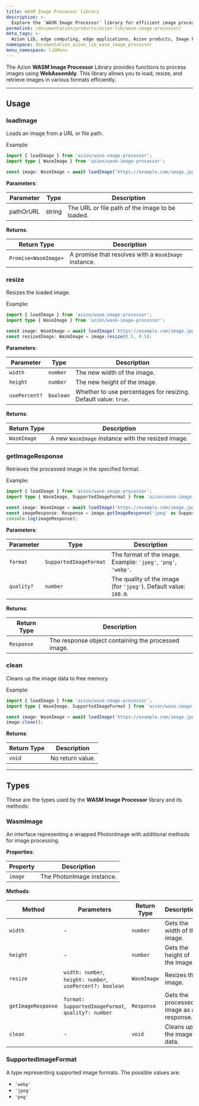 ```yaml
---
title: WASM Image Processor library
description: >-
  Explore the `WASM Image Processor` library for efficient image processing using WebAssembly.
permalink: /documentation/products/azion-lib/wasm-image-processor/
meta_tags: >-
  Azion Lib, edge computing, edge applications, Azion products, Image Processor, WebAssembly
namespace: documentation_azion_lib_wasm_image_processor
menu_namespace: libMenu
---
```



The Azion **WASM Image Processor** Library provides functions to process images using **WebAssembly**. This library allows you to load, resize, and retrieve images in various formats efficiently.

<LinkButton link="/en/documentation/products/azion-lib/overview/" label="Go to Azion Libraries Overview" severity="secondary" target="_blank" />

---

## Usage

### loadImage

Loads an image from a URL or file path.

Example:

```typescript
import { loadImage } from 'azion/wasm-image-processor';
import type { WasmImage } from 'azion/wasm-image-processor';

const image: WasmImage = await loadImage('https://example.com/image.jpg');
```

**Parameters**:

| Parameter | Type | Description |
| --- | --- | --- |
| pathOrURL | string | The URL or file path of the image to be loaded. |

**Returns**:

| Return Type | Description |
|-------------|-------------|
| `Promise<WasmImage>` | A promise that resolves with a `WasmImage` instance. |

### resize

Resizes the loaded image.

Example:

```typescript
import { loadImage } from 'azion/wasm-image-processor';
import type { WasmImage } from 'azion/wasm-image-processor';

const image: WasmImage = await loadImage('https://example.com/image.jpg');
const resizedImage: WasmImage = image.resize(0.5, 0.5);
```

**Parameters**:

| Parameter | Type | Description |
| --- | --- | --- |
| `width` | `number` | The new width of the image. |
| `height` | `number` | The new height of the image. |
| `usePercent?` | `boolean` | Whether to use percentages for resizing. Default value: `true`. |

**Returns**:

| Return Type | Description |
|-------------|-------------|
| `WasmImage` | A new `WasmImage` instance with the resized image. |

### getImageResponse

Retrieves the processed image in the specified format.

Example:

```typescript
import { loadImage } from 'azion/wasm-image-processor';
import type { WasmImage, SupportedImageFormat } from 'azion/wasm-image-processor';

const image: WasmImage = await loadImage('https://example.com/image.jpg');
const imageResponse: Response = image.getImageResponse('jpeg' as SupportedImageFormat);
console.log(imageResponse);
```

**Parameters**:

| Parameter | Type | Description |
| --- | --- | --- |
| `format` | `SupportedImageFormat` | The format of the image. Example: `'jpeg'`, `'png'`, `'webp'`. |
| `quality?` | `number` | The quality of the image (for `'jpeg'`). Default value: `100.0`. |

**Returns**:

| Return Type | Description |
|-------------|-------------|
| `Response` | The response object containing the processed image. |

### clean

Cleans up the image data to free memory.

Example:

```typescript
import { loadImage } from 'azion/wasm-image-processor';
import type { WasmImage, SupportedImageFormat } from 'azion/wasm-image-processor';

const image: WasmImage = await loadImage('https://example.com/image.jpg');
image.clean();
```

**Returns**:

| Return Type | Description |
|-------------|-------------|
| `void` | No return value. |

---

## Types

These are the types used by the **WASM Image Processor** library and its methods:

### WasmImage

An interface representing a wrapped PhotonImage with additional methods for image processing.

**Properties**:

| Property | Description |
| --- | --- |
| `image` | The PhotonImage instance. |

**Methods**:

| Method | Parameters | Return Type | Description |
| --- | --- | --- | --- |
| `width` | - | `number` | Gets the width of the image. |
| `height` | - | `number` | Gets the height of the image. |
| `resize` | `width: number`, `height: number`, `usePercent?: boolean` | `WasmImage` | Resizes the image. |
| `getImageResponse` | `format: SupportedImageFormat`, `quality?: number` | `Response` | Gets the processed image as a response. |
| `clean` | - | `void` | Cleans up the image data. |

### SupportedImageFormat

A type representing supported image formats. The possible values are:

- `'webp'`
- `'jpeg'`
- `'png'`
